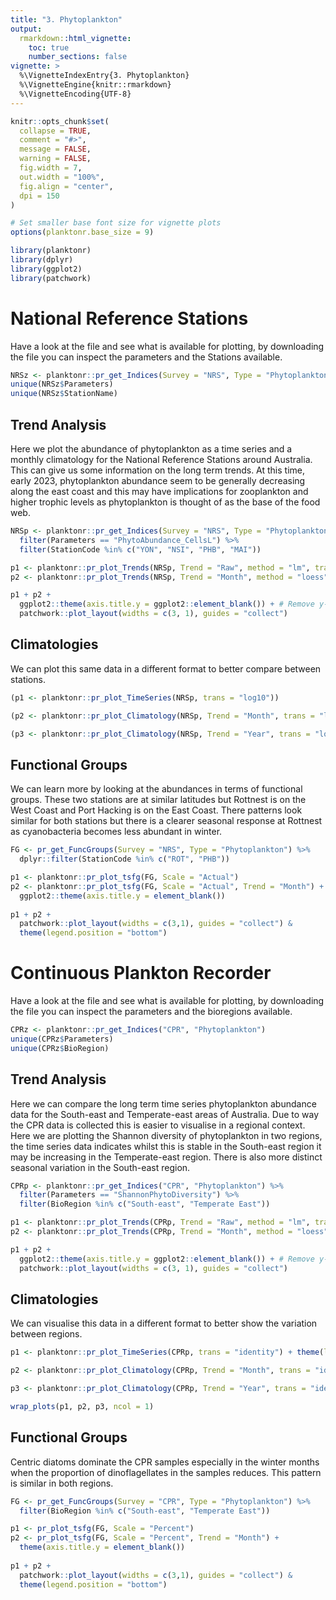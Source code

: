 ```yaml
---
title: "3. Phytoplankton"
output: 
  rmarkdown::html_vignette:
    toc: true
    number_sections: false
vignette: >
  %\VignetteIndexEntry{3. Phytoplankton}
  %\VignetteEngine{knitr::rmarkdown}
  %\VignetteEncoding{UTF-8}
---
```


```r
knitr::opts_chunk$set(
  collapse = TRUE,
  comment = "#>",
  message = FALSE,
  warning = FALSE,
  fig.width = 7,
  out.width = "100%",
  fig.align = "center",
  dpi = 150
)

# Set smaller base font size for vignette plots
options(planktonr.base_size = 9)
```

```r
library(planktonr)
library(dplyr)
library(ggplot2)
library(patchwork)
```

# National Reference Stations

Have a look at the file and see what is available for plotting, by downloading the file you can inspect the parameters and the Stations available.

```r

NRSz <- planktonr::pr_get_Indices(Survey = "NRS", Type = "Phytoplankton") 
unique(NRSz$Parameters)
unique(NRSz$StationName)

```

## Trend Analysis

Here we plot the abundance of phytoplankton as a time series and a monthly climatology for the National Reference Stations around Australia. This can give us some information on the long term trends. At this time, early 2023, phytoplankton abundance seem to be generally decreasing along the east coast and this may have implications for zooplankton and higher trophic levels as phytoplankton is thought of as the base of the food web.  

```r

NRSp <- planktonr::pr_get_Indices(Survey = "NRS", Type = "Phytoplankton") %>% 
  filter(Parameters == "PhytoAbundance_CellsL") %>% 
  filter(StationCode %in% c("YON", "NSI", "PHB", "MAI"))

p1 <- planktonr::pr_plot_Trends(NRSp, Trend = "Raw", method = "lm", trans = "log10")
p2 <- planktonr::pr_plot_Trends(NRSp, Trend = "Month", method = "loess")

p1 + p2 + 
  ggplot2::theme(axis.title.y = ggplot2::element_blank()) + # Remove y-title from 2nd column
  patchwork::plot_layout(widths = c(3, 1), guides = "collect")

```

## Climatologies

We can plot this same data in a different format to better compare between stations. 

```r
(p1 <- planktonr::pr_plot_TimeSeries(NRSp, trans = "log10"))
```
```r
(p2 <- planktonr::pr_plot_Climatology(NRSp, Trend = "Month", trans = "log10"))
```
```r
(p3 <- planktonr::pr_plot_Climatology(NRSp, Trend = "Year", trans = "log10"))
```

## Functional Groups

We can learn more by looking at the abundances in terms of functional groups. These two stations are at similar latitudes but Rottnest is on the West Coast and Port Hacking is on the East Coast. There patterns look similar for both stations but there is a clearer seasonal response at Rottnest as cyanobacteria becomes less abundant in winter.  

```r
FG <- pr_get_FuncGroups(Survey = "NRS", Type = "Phytoplankton") %>% 
  dplyr::filter(StationCode %in% c("ROT", "PHB"))

p1 <- planktonr::pr_plot_tsfg(FG, Scale = "Actual")
p2 <- planktonr::pr_plot_tsfg(FG, Scale = "Actual", Trend = "Month") +
  ggplot2::theme(axis.title.y = element_blank())
      
p1 + p2 + 
  patchwork::plot_layout(widths = c(3,1), guides = "collect") & 
  theme(legend.position = "bottom")

```

# Continuous Plankton Recorder

Have a look at the file and see what is available for plotting, by downloading the file you can inspect the parameters and the bioregions available.

```r

CPRz <- planktonr::pr_get_Indices("CPR", "Phytoplankton") 
unique(CPRz$Parameters)
unique(CPRz$BioRegion)

```

## Trend Analysis

Here we can compare the long term time series phytoplankton abundance data for the South-east and Temperate-east areas of Australia. Due to way the CPR data is collected this is easier to visualise in a regional context. Here we are plotting the Shannon diversity of phytoplankton in two regions, the time series data indicates whilst this is stable in the South-east region it may be increasing in the Temperate-east region. There is also more distinct seasonal variation in the South-east region. 

```r
CPRp <- planktonr::pr_get_Indices("CPR", "Phytoplankton") %>% 
  filter(Parameters == "ShannonPhytoDiversity") %>% 
  filter(BioRegion %in% c("South-east", "Temperate East"))

p1 <- planktonr::pr_plot_Trends(CPRp, Trend = "Raw", method = "lm", trans = "identity")
p2 <- planktonr::pr_plot_Trends(CPRp, Trend = "Month", method = "loess")

p1 + p2 + 
  ggplot2::theme(axis.title.y = ggplot2::element_blank()) + # Remove y-title from 2nd column
  patchwork::plot_layout(widths = c(3, 1), guides = "collect")

```

## Climatologies

We can visualise this data in a different format to better show the variation between regions.

```r
p1 <- planktonr::pr_plot_TimeSeries(CPRp, trans = "identity") + theme(legend.position = "none", axis.title.y = element_blank())

p2 <- planktonr::pr_plot_Climatology(CPRp, Trend = "Month", trans = "identity") + theme(legend.position = "none")

p3 <- planktonr::pr_plot_Climatology(CPRp, Trend = "Year", trans = "identity") + theme(legend.position = "bottom", axis.title.y = element_blank())

wrap_plots(p1, p2, p3, ncol = 1)

```

## Functional Groups

Centric diatoms dominate the CPR samples especially in the winter months when the proportion of dinoflagellates in the samples reduces. This pattern is similar in both regions. 

```r
FG <- pr_get_FuncGroups(Survey = "CPR", Type = "Phytoplankton") %>% 
  filter(BioRegion %in% c("South-east", "Temperate East"))

p1 <- pr_plot_tsfg(FG, Scale = "Percent")
p2 <- pr_plot_tsfg(FG, Scale = "Percent", Trend = "Month") +
  theme(axis.title.y = element_blank())
      
p1 + p2 + 
  patchwork::plot_layout(widths = c(3,1), guides = "collect") & 
  theme(legend.position = "bottom")

```
